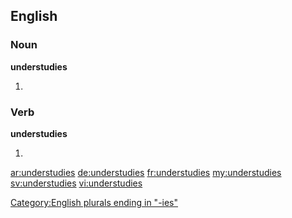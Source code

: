 ==English==

===Noun===
'''understudies'''

# {{plural of|understudy}}

===Verb===
'''understudies'''

# {{en-third-person singular of|understudy}}

[[Category:English plurals ending in "-ies"]]

[[ar:understudies]]
[[de:understudies]]
[[fr:understudies]]
[[my:understudies]]
[[sv:understudies]]
[[vi:understudies]]